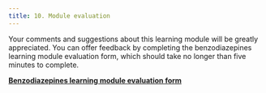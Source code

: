 ```yaml
---
title: 10. Module evaluation
---
```



Your comments and suggestions about this learning module will be greatly appreciated. You can offer feedback by completing the benzodiazepines learning module evaluation form, which should take no longer than five minutes to complete.

[**Benzodiazepines learning module evaluation form**](https://www.surveymonkey.com/s/benzodiazepine)

